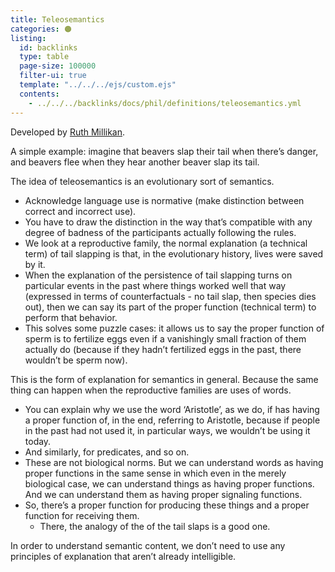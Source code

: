 ```yaml
---
title: Teleosemantics
categories: 🟠
listing:
  id: backlinks
  type: table
  page-size: 100000
  filter-ui: true
  template: "../../../ejs/custom.ejs"
  contents:
    - ../../../backlinks/docs/phil/definitions/teleosemantics.yml
---
```


Developed by [Ruth Millikan](/docs/phil/people/millikan/works/language_other_biological).

A simple example: imagine that beavers slap their tail when there's danger, and 
beavers flee when they hear another beaver slap its tail.

The idea of teleosemantics is an evolutionary sort of semantics.

  - Acknowledge language use is normative (make distinction between correct 
    and incorrect use).
  - You have to draw the distinction in the way that's compatible with any 
    degree of badness of the participants actually following the rules.
  - We look at a reproductive family, the normal explanation (a technical term) 
    of tail slapping is that, in the evolutionary history, lives were saved by 
    it.
  - When the explanation of the persistence of tail slapping turns on 
    particular events in the past where things worked well that way (expressed 
    in terms of counterfactuals - no tail slap, then species dies out), then 
    we can say its part of the proper function (technical term) to perform 
    that behavior.
  - This solves some puzzle cases: it allows us to say the proper function of 
    sperm is to fertilize eggs even if a vanishingly small fraction of them 
    actually do (because if they hadn't fertilized eggs in the past, there 
    wouldn't be sperm now).

This is the form of explanation for semantics in general. Because the 
same thing can happen when the reproductive families are uses of words.

  - You can explain why we use the word 'Aristotle', as we do, if has having a 
    proper function of, in the end, referring to Aristotle, because if people 
    in the past had not used it, in particular ways, we wouldn't be using it 
    today.
  - And similarly, for predicates, and so on.
  - These are not biological norms. But we can understand words as having 
    proper functions in the same sense in which even in the merely biological 
    case, we can understand things as having proper functions. And we can 
    understand them as having proper signaling functions.
  - So, there's a proper function for producing these things and a proper 
    function for receiving them.
      - There, the analogy of the of the tail slaps is a good one.

In order to understand semantic content, we don't need to use any principles 
of explanation that aren't already intelligible.
